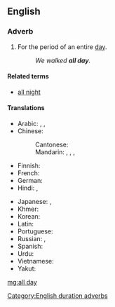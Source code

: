 ==English==

===Adverb===
{{en-adv|head=[[all]] [[day]]|-}}

# For the period of an entire [[day]].
#: ''We walked '''all day'''.''

====Related terms====
* [[all night]]

====Translations====
{{trans-top|the entire day}}
* Arabic: {{t|ar|طُول اَلْيَوْم}}, {{t|ar|طُول اَلنَّهَار}}, {{t|ar|كُلّ اَلْيَوْم}}
* Chinese:
*: Cantonese: {{t|yue|成日|tr=seng4 jat6|sc=Hani}}
*: Mandarin: {{t+|cmn|終日|sc=Hani}}, {{t+|cmn|终日|tr=zhōngrì|sc=Hani}}, {{t+|cmn|全天|tr=quántiān|sc=Hani}}, {{t+|cmn|整天|tr=zhěngtiān|sc=Hani}}
* Finnish: {{t+|fi|koko|alt=koko päivän}}
* French: {{t|fr|toute la journée}}
* German: {{t|de|den ganzen Tag}}
* Hindi: {{t|hi|दिन भर|tr=din bhar|sc=Deva}}, {{t|hi|सारे दिन|tr=sāre din|sc=Deva}}
{{trans-mid}}
* Japanese: {{t+|ja|終日|tr=じゅうじつ, jūjitsu}}, {{t|ja|一日中|tr=いちにちじゅう, ichinichijū}}
* Khmer: {{t|km|វាស់ថ្ងៃ|tr=voah tŋay|sc=Khmr}}
* Korean: {{t|ko|하루 종일|tr=haru jongil}}
* Latin: {{t+|la|diū}}
* Portuguese: {{t|pt|[[o]] [[dia]] [[todo]]}}
* Russian: {{t|ru|це́лый день}}, {{t|ru|весь день}}
* Spanish: {{t|es|todo el día}}
* Urdu: {{t|ur|سارے دن|tr=sāre din|sc=ur-Arab}}
* Vietnamese: {{t|vi|cả ngày}}
* Yakut: {{t|sah|бүтүн күн|sc=Cyrl}}
{{trans-bottom}}

[[Category:English duration adverbs]]

[[mg:all day]]